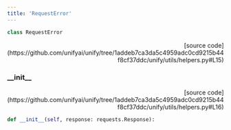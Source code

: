 ```yaml
---
title: 'RequestError'
---
```


```python
class RequestError
```

<p align="right">[source code](https://github.com/unifyai/unify/tree/1addeb7ca3da5c4959adc0cd9215b44f8cf37ddc/unify/utils/helpers.py#L15)</p>



### \_\_init\_\_

<p align="right">[source code](https://github.com/unifyai/unify/tree/1addeb7ca3da5c4959adc0cd9215b44f8cf37ddc/unify/utils/helpers.py#L16)</p>

```python
def __init__(self, response: requests.Response):
```


